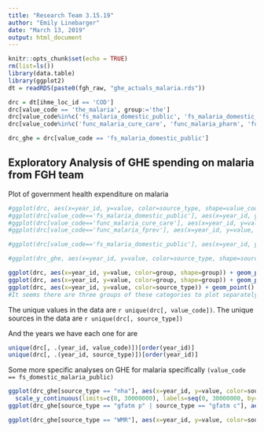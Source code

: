 ```yaml
---
title: "Research Team 3.15.19"
author: "Emily Linebarger"
date: "March 13, 2019"
output: html_document
---
```


```r
knitr::opts_chunk$set(echo = TRUE)
rm(list=ls())
library(data.table)
library(ggplot2)
dt = readRDS(paste0(fgh_raw, "ghe_actuals_malaria.rds"))

drc = dt[ihme_loc_id == 'COD']
drc[value_code == 'the_malaria', group:='the']
drc[value_code%in%c('fs_malaria_domestic_public', 'fs_malaria_domestic_private_oop', 'fs_malaria_domestic_private'), group:='fs_malaria']
drc[value_code%in%c('func_malaria_cure_care', 'func_malaria_pharm', 'func_malaria_prev', 'func_malaria_complement'), group:='func_malaria']

drc_ghe = drc[value_code == 'fs_malaria_domestic_public']
```

## Exploratory Analysis of GHE spending on malaria from FGH team 

Plot of government health expenditure on malaria 

```r

#ggplot(drc, aes(x=year_id, y=value, color=source_type, shape=value_code)) + geom_point() + theme_bw() + labs(x="Year", y="USD", title = "Government Health Expenditure on Malaria, DRC") + scale_y_continuous(limits=c(0, 30000000), labels=seq(0, 30000000, by=10000000))
#ggplot(drc[value_code=='fs_malaria_domestic_public'], aes(x=year_id, y=value, color=source_type, shape=source_type)) + geom_point() + theme_bw() + labs(x="Year", y="USD", title = "Domestic Public Spending on Malaria, DRC (fs_malaria_domestic_public)") + scale_y_continuous(limits=c(0, 30000000), labels=seq(0, 30000000, by=10000000))
#ggplot(drc[value_code=='func_malaria_cure_care'], aes(x=year_id, y=value, color=source_type, shape=source_type)) + geom_point() + theme_bw() + labs(x="Year", y="USD", title = "Domestic Public Spending on Malaria, DRC (func_malaria_cure_care)")
#ggplot(drc[value_code=='func_malaria_fprev'], aes(x=year_id, y=value, color=source_type, shape=source_type)) + geom_point() + theme_bw() + labs(x="Year", y="USD", title = "Domestic Public Spending on Malaria, DRC (func_malaria_prev)")

#ggplot(drc[value_code=='fs_malaria_domestic_public'], aes(x=year_id, y=value, color=source_type, shape=source_type)) + geom_point() + theme_bw() + labs(x="Year", y="USD", title = "Domestic Public Spending on Malaria, DRC (fs_malaria_domestic_public)") + geom_smooth(method="lm") + scale_y_continuous(limits=c(0, 30000000), labels=seq(0, 30000000, by=10000000))

#ggplot(drc_ghe, aes(x=year_id, y=value, color=source_type, shape=source_type)) + geom_point() + theme_bw() + labs(x="Year", y="USD", title = "Domestic Public Spending on Malaria, DRC (fs_malaria_domestic_public)") + scale_y_continuous(limits=c(0, 30000000), labels=seq(0, 30000000, by=10000000)) 

ggplot(drc, aes(x=year_id, y=value, color=group, shape=group)) + geom_point() + theme_bw() + labs(x="Year", y="USD", title = "Comparison of different data sources (FS, FUNC, and THE)") + geom_line()
ggplot(drc, aes(x=year_id, y=value, color=group, shape=group)) + geom_point() + theme_bw() + labs(x="Year", y="USD", title = "Comparison of different data sources (FS, FUNC, and THE) without trend line") 
ggplot(drc, aes(x=year_id, y=value, color=source_type)) + geom_point() + theme_bw() + labs(x="Year", y="USD", title = "Government Health Expenditure on Malaria, DRC") + facet_wrap(vars(group))
#It seems there are three groups of these categories to plot separately: the_malaria (on its own), the three fs_malaria variables and then the func_malaria variables. Could you just make a quick time series plot like the first one, facetted by those three groups (with scales=’free_y’). Might also help to connect the dots.


```

The unique values in the data are `r unique(drc[, value_code])`. 
The unique sources in the data are `r unique(drc[, source_type])`

And the years we have each one for are 
```r
unique(drc[, .(year_id, value_code)])[order(year_id)]
unique(drc[, .(year_id, source_type)])[order(year_id)]
```


Some more specific analyses on GHE for malaria specifically `(value_code == fs_domestic_malaria_public)`
```r

ggplot(drc_ghe[source_type == "nha"], aes(x=year_id, y=value, color=source_type, shape=source_type)) + geom_point() + theme_bw() + labs(x="Year", y="USD", title = "Domestic Public Spending on Malaria, NHAs only") + geom_smooth(method="lm") + 
  scale_y_continuous(limits=c(0, 30000000), labels=seq(0, 30000000, by=10000000))
ggplot(drc_ghe[source_type == "gfatm p" | source_type == "gfatm c"], aes(x=year_id, y=value, color=source_type, shape=source_type)) + geom_point() + theme_bw() + labs(x="Year", y="USD", title = "Domestic Public Spending on Malaria, Global Fund sources") + geom_smooth(method="lm") + scale_y_continuous(limits=c(0, 30000000), labels=seq(0, 30000000, by=10000000))

ggplot(drc_ghe[source_type == "WMR"], aes(x=year_id, y=value, color=source_type, shape=source_type)) + geom_point() + theme_bw() + labs(x="Year", y="USD", title = "Domestic Public Spending on Malaria, other data sources") + geom_smooth(method="lm") + scale_y_continuous(limits=c(0, 30000000), labels=seq(0, 30000000, by=10000000))



```